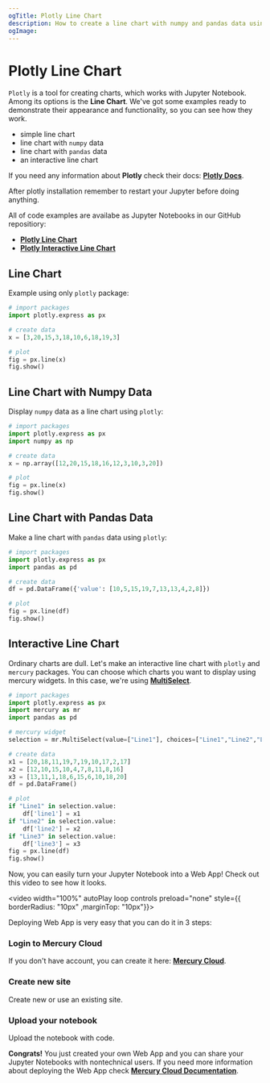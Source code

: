```yaml
---
ogTitle: Plotly Line Chart 
description: How to create a line chart with numpy and pandas data using the plotly (Python package) in Jupyter Notebook.
ogImage:
---
```



# Plotly Line Chart

`Plotly` is a tool for creating charts, which works with Jupyter Notebook. Among its options is the **Line Chart**. We've got some examples ready to demonstrate their appearance and functionality, so you can see how they work.

- simple line chart  
- line chart with `numpy` data
- line chart with `pandas` data
- an interactive line chart 

If you need any information about **Plotly** check their docs: [**Plotly Docs**](https://plotly.com/python/).

<Callout type="info">
  After plotly installation remember to restart your Jupyter before doing anything.
</Callout>

All of code examples are availabe as Jupyter Notebooks in our GitHub repositiory:
- [**Plotly Line Chart**](https://github.com/mljar/mercury-integrations/blob/main/visualizations/plotly/plotly-line-chart.ipynb)
- [**Plotly Interactive Line Chart**](https://github.com/mljar/mercury-integrations/blob/main/visualizations/plotly/plotly-interactive-line-chart.ipynb)

## Line Chart 

Example using only `plotly` package:

```python 
# import packages 
import plotly.express as px 

# create data 
x = [3,20,15,3,18,10,6,18,19,3]

# plot 
fig = px.line(x)
fig.show()
```

<Screenshot src={simplechartPng} alt="Simple plotly line chart" />

## Line Chart with Numpy Data 

Display `numpy` data as a line chart using `plotly`:

```python 
# import packages 
import plotly.express as px 
import numpy as np 

# create data 
x = np.array([12,20,15,18,16,12,3,10,3,20])

# plot 
fig = px.line(x)
fig.show()
```

<Screenshot src={numpychartPng} alt="Plotly line chart with numpy data. " />

## Line Chart with Pandas Data 

Make a line chart with `pandas` data using `plotly`:

```python 
# import packages 
import plotly.express as px 
import pandas as pd 

# create data 
df = pd.DataFrame({'value': [10,5,15,19,7,13,13,4,2,8]})

# plot 
fig = px.line(df)
fig.show()
```

<Screenshot src={pandaschartPng} alt="Plotly line chart with pandas data." />

## Interactive Line Chart 

Ordinary charts are dull. Let's make an interactive line chart with `plotly` and `mercury` packages. You can choose which charts you want to display using mercury widgets. In this case, we're using [**MultiSelect**](https://runmercury.com/docs/input-widgets/multiselect/).

```python 
# import packages 
import plotly.express as px 
import mercury as mr 
import pandas as pd
```

```python 
# mercury widget 
selection = mr.MultiSelect(value=["Line1"], choices=["Line1","Line2","Line3"], label="Choose plots")
```

```python 
# create data 
x1 = [20,18,11,19,7,19,10,17,2,17]
x2 = [12,10,15,10,4,7,8,11,8,16]
x3 = [13,11,1,18,6,15,6,10,18,20]
df = pd.DataFrame()

# plot 
if "Line1" in selection.value:
    df['line1'] = x1
if "Line2" in selection.value:
    df['line2'] = x2
if "Line3" in selection.value:
    df['line3'] = x3
fig = px.line(df)
fig.show()
```

Now, you can easily turn your Jupyter Notebook into a Web App! Check out this video to see how it looks.

<video width="100%" autoPlay loop controls preload="none" style={{ borderRadius: "10px" ,marginTop: "10px"}}>
  <source
    src="/images/integrations/plotly/line-chart/plotly-mercury.mp4"
    type="video/mp4"
  />
</video>

Deploying Web App is very easy that you can do it in 3 steps:

<div className="steps-container">

### Login to Mercury Cloud

If you don't have account, you can create it here: [**Mercury Cloud**](https://cloud.runmercury.com/register).

### Create new site

Create new or use an existing site. 

### Upload your notebook

Upload the notebook with code.

</div>

**Congrats!** You just created your own Web App and you can share your Jupyter Notebooks with nontechnical users. If you need more information about deploying the Web App check [**Mercury Cloud Documentation**](https://runmercury.com/docs/cloud/).